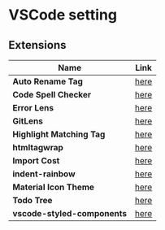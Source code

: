 # VSCode setting

## Extensions
| Name                                                   |Link                                                                                                   |
| -------------------------------------------------------|-------------------------------------------------------------------------------------------------------|
| **Auto Rename Tag**                                    | [here](https://marketplace.visualstudio.com/items?itemName=formulahendry.auto-rename-tag)             |
| **Code Spell Checker**                                 | [here](https://marketplace.visualstudio.com/items?itemName=streetsidesoftware.code-spell-checker)     |
| **Error Lens**                                         | [here](https://marketplace.visualstudio.com/items?itemName=usernamehw.errorlens)                      |
| **GitLens**                                            | [here](https://marketplace.visualstudio.com/items?itemName=eamodio.gitlens)                           |
| **Highlight Matching Tag**                             | [here](https://marketplace.visualstudio.com/items?itemName=vincaslt.highlight-matching-tag)           |
| **htmltagwrap**                                        | [here](https://marketplace.visualstudio.com/items?itemName=bradgashler.htmltagwrap)                   |
| **Import Cost**                                        | [here](https://marketplace.visualstudio.com/items?itemName=wix.vscode-import-cost)                    |
| **indent-rainbow**                                     | [here](https://marketplace.visualstudio.com/items?itemName=oderwat.indent-rainbow)                    |
| **Material Icon Theme**                                | [here](https://marketplace.visualstudio.com/items?itemName=PKief.material-icon-theme)                 |
| **Todo Tree**                                          | [here](https://marketplace.visualstudio.com/items?itemName=Gruntfuggly.todo-tree)                     |
| **vscode-styled-components**                           | [here](https://marketplace.visualstudio.com/items?itemName=styled-components.vscode-styled-components)|